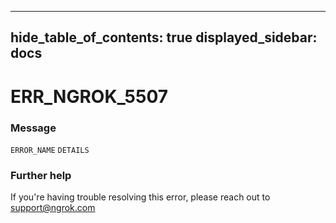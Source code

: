 

---
hide_table_of_contents: true
displayed_sidebar: docs
---


# ERR_NGROK_5507

### Message
`ERROR_NAME` `DETAILS`

<ErrorDetails error="err_ngrok_5507" />



### Further help
If you're having trouble resolving this error, please reach out to [support@ngrok.com](mailto:support@ngrok.com?subject=Help%20with%20ERR_NGROK_5507)

